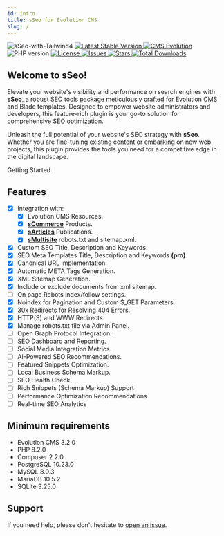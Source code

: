 ```yaml
---
id: intro
title: sSeo for Evolution CMS
slug: /
---
```


<img src="https://github.com/user-attachments/assets/2d0eb57e-109f-4ea4-82e0-3c73b95b97e4" alt="sSeo-with-Tailwind4" className="badge" />
<a href="https://packagist.org/packages/seiger/sseo" className="badge">
  <img src="https://img.shields.io/packagist/v/seiger/sSeo?label=version" alt="Latest Stable Version" />
</a>
<a href="https://github.com/evolution-cms/evolution" className="badge">
  <img src="https://img.shields.io/badge/CMS-Evolution-brightgreen.svg" alt="CMS Evolution" />
</a>
<img src="https://img.shields.io/packagist/php-v/seiger/sseo" alt="PHP version" className="badge" />
<a href="https://packagist.org/packages/seiger/sseo" className="badge">
  <img src="https://img.shields.io/packagist/l/seiger/sseo" alt="License" />
</a>
<a href="https://github.com/Seiger/sseo/issues" className="badge">
  <img src="https://img.shields.io/github/issues/Seiger/sseo" alt="Issues" />
</a>
<a href="https://packagist.org/packages/seiger/sseo" className="badge">
  <img src="https://img.shields.io/packagist/stars/Seiger/sseo" alt="Stars" />
</a>
<a href="https://packagist.org/packages/seiger/sseo" className="badge">
  <img src="https://img.shields.io/packagist/dt/seiger/sseo" alt="Total Downloads" />
</a>

## Welcome to sSeo!

Elevate your website's visibility and performance on search engines with **sSeo**,
a robust SEO tools package meticulously crafted for Evolution CMS and Blade templates.
Designed to empower website administrators and developers, this feature-rich plugin is
your go-to solution for comprehensive SEO optimization.

Unleash the full potential of your website's SEO strategy with **sSeo**.
Whether you are fine-tuning existing content or embarking on new web projects,
this plugin provides the tools you need for a competitive edge in the digital landscape.


<Link className="button button--primary" to="/getting-started">Getting Started</Link>

## Features

- [x] Integration with:
  - [x] Evolution CMS Resources.
  - [x] **[sCommerce](https://github.com/Seiger/sCommerce)** Products.
  - [x] **[sArticles](https://github.com/Seiger/sArticles)** Publications.
  - [x] **[sMultisite](https://github.com/Seiger/sMultisite)** robots.txt and sitemap.xml.
- [x] Custom SEO Title, Description and Keywords.
- [x] SEO Meta Templates Title, Description and Keywords **(pro)**.
- [x] Canonical URL Implementation.
- [x] Automatic META Tags Generation.
- [x] XML Sitemap Generation.
- [x] Include or exclude documents from xml sitemap.
- [ ] On page Robots index/follow settings.
- [x] Noindex for Pagination and Custom $_GET Parameters.
- [x] 30x Redirects for Resolving 404 Errors.
- [x] HTTP(S) and WWW Redirects.
- [x] Manage robots.txt file via Admin Panel.
- [ ] Open Graph Protocol Integration.
- [ ] SEO Dashboard and Reporting.
- [ ] Social Media Integration Metrics.
- [ ] AI-Powered SEO Recommendations.
- [ ] Featured Snippets Optimization.
- [ ] Local Business Schema Markup.
- [ ] SEO Health Check
- [ ] Rich Snippets (Schema Markup) Support
- [ ] Performance Optimization Recommendations
- [ ] Real-time SEO Analytics

## Minimum requirements

- Evolution CMS 3.2.0
- PHP 8.2.0
- Composer 2.2.0
- PostgreSQL 10.23.0
- MySQL 8.0.3
- MariaDB 10.5.2
- SQLite 3.25.0

## Support

If you need help, please don't hesitate to <a href="https://github.com/Seiger/sSeo/issues">open an issue</a>.
